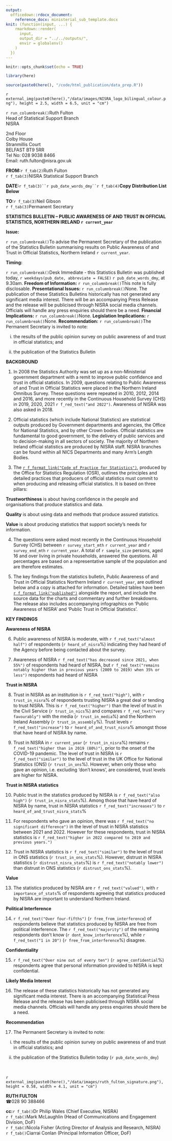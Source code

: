 ```yaml
---
output:
  officedown::rdocx_document:
    reference_docx: ministerial_sub_template.docx
knit: (function(input, ...) {
    rmarkdown::render(
      input,
      output_dir = "../../outputs/",
      envir = globalenv()
    )
  })
---
```


```r
knitr::opts_chunk$set(echo = TRUE)

library(here)

source(paste0(here(), "/code/html_publication/data_prep.R"))
```
:::{custom-style="size_9_bold"}
<!---BLOCK_MULTICOL_START--->
`r external_img(paste0(here(),"/data/images/NISRA_logo_bilingual_colour.png"), height = 2.5, width = 6.5, unit = "cm")`

`r run_columnbreak()`Ruth Fulton\
Head of Statistical Support Branch\
NISRA\
:::

:::{custom-style="size_9"}
2nd Floor \
Colby House \
Stranmillis Court \
BELFAST BT9 5RR \
Tel No:  028 9038 8466 \
Email:  ruth.fulton@nisra.gov.uk \
:::

<!---BLOCK_MULTICOL_STOP{widths: [4.5, 2.5], space: 0.2, sep: false}--->

**FROM:**`r f_tab(2)`Ruth Fulton\
`r f_tab(3)`NISRA Statistical Support Branch\

**DATE:**`r f_tab(3)``r pub_date_words_dmy``r f_tab(4)`**Copy Distribution List Below**\

**TO:**`r f_tab(3)`Neil Gibson\
`r f_tab(3)`Permanent Secretary\

**STATISTICS BULLETIN – PUBLIC AWARENESS OF AND TRUST IN OFFICIAL STATISTICS, NORTHERN IRELAND `r current_year`**\

<!---BLOCK_MULTICOL_START--->

**Issue:**

`r run_columnbreak()`To advise the Permanent Secretary of the publication of the Statistics Bulletin summarising results on Public Awareness of and Trust in Official Statistics, Northern Ireland `r current_year`.

<!---BLOCK_MULTICOL_STOP{widths: [2.5, 4.5], space: 0.2, sep: false}--->
<!---BLOCK_MULTICOL_START--->

**Timing:**

`r run_columnbreak()`Desk Immediate - this Statistics Bulletin was published today, `r weekdays(pub_date, abbreviate = FALSE)` `r pub_date_words_dmy`, at 9.30am.
<!---BLOCK_MULTICOL_STOP{widths: [2.5, 4.5], space: 0.2, sep: false}--->
<!---BLOCK_MULTICOL_START--->
**Freedom of Information:**
`r run_columnbreak()`This note is fully disclosable.
<!---BLOCK_MULTICOL_STOP{widths: [2.5, 4.5], space: 0.2, sep: false}--->
<!---BLOCK_MULTICOL_START--->
**Presentational Issues:**
`r run_columnbreak()`None.  The publication of these Statistics Bulletins historically has not generated any significant media interest. There will be an accompanying Press Release and the release will be publicised through NISRA social media channels. Officials will handle any press enquiries should there be a need.
<!---BLOCK_MULTICOL_STOP{widths: [2.5, 4.5], space: 0.2, sep: false}--->
<!---BLOCK_MULTICOL_START--->
**Financial Implications:**
`r run_columnbreak()`None.
<!---BLOCK_MULTICOL_STOP{widths: [2.5, 4.5], space: 0.2, sep: false}--->
<!---BLOCK_MULTICOL_START--->
**Legislation Implications:**
`r run_columnbreak()`None.
<!---BLOCK_MULTICOL_STOP{widths: [2.5, 4.5], space: 0.2, sep: false}--->
<!---BLOCK_MULTICOL_START--->
**Recommendation:**
`r run_columnbreak()`The Permanent Secretary is invited to note:\

i. the results of the public opinion survey on public awareness of and trust in official statistics; and\
  
ii. the publication of the Statistics Bulletin
<!---BLOCK_MULTICOL_STOP{widths: [2.5, 4.5], space: 0.2, sep: false}--->

**BACKGROUND**\

1.	In 2008 the Statistics Authority was set up as a non-Ministerial government department with a remit to improve public confidence and trust in official statistics. In 2009, questions relating to Public Awareness of and Trust in Official Statistics were placed in the Northern Ireland Omnibus Survey. These questions were repeated in 2010, 2012, 2014 and 2016, and more recently in the Continuous Household Survey (CHS) in 2019, 2020, 2021 `r f_red_text("and 2022")`. Awareness of NISRA was also asked in 2018.\

2.	Official statistics (which include National Statistics) are statistical outputs produced by Government departments and agencies, the Office for National Statistics, and by other Crown bodies.  Official statistics are fundamental to good government, to the delivery of public services and to decision-making in all sectors of society. The majority of Northern Ireland official statistics are produced by NISRA staff. NISRA branches can be found within all NICS Departments and many Arm’s Length Bodies.\

3.	The [`r f_format_link("Code of Practice for Statistics")`](https://code.statisticsauthority.gov.uk/the-code/), produced by the Office for Statistics Regulation (OSR), outlines the principles and detailed practices that producers of official statistics must commit to when producing and releasing official statistics. It is based on three pillars:

:::{custom-style="bullet_style"}
**Trustworthiness** is about having confidence in the people and organisations that produce statistics and data.
:::

:::{custom-style="bullet_style"}
**Quality** is about using data and methods that produce assured statistics.
:::

:::{custom-style="bullet_style"}
**Value** is about producing statistics that support society’s needs for information.\
:::
    
4.	The questions were asked most recently in the Continuous Household Survey (CHS) between `r survey_start_mth` `r current_year` and `r survey_end_mth` `r current_year`. A total of `r sample_size` persons, aged 16 and over living in private households, answered the questions. All percentages are based on a representative sample of the population and are therefore estimates.\

5.	The key findings from the statistics bulletin, Public Awareness of and Trust in Official Statistics Northern Ireland `r current_year`, are outlined below and a copy is attached for information. Detailed tables have been [`r f_format_link("published")`](https://www.nisra.gov.uk/publications/public-awareness-and-trust-official-statistics-`r current_year`) alongside the report, and include the source data for the charts and commentary and further breakdowns. The release also includes accompanying infographics on ‘Public Awareness of NISRA’ and ‘Public Trust in Official Statistics’.\

\newpage

**KEY FINDINGS**\

**Awareness of NISRA**\

6.	Public awareness of NISRA is moderate, with `r f_red_text("almost half")` of respondents (`r heard_of_nisra`%) indicating they had heard of the Agency before being contacted about the survey.\

7.	Awareness of NISRA `r f_red_text("has decreased since 2021, when 55%")` of respondents had heard of NISRA, but `r f_red_text("remains notably higher than in previous years (2009 to 2019) when 35% or less")` respondents had heard of NISRA\

**Trust in NISRA**\

8.	Trust in NISRA as an institution is `r f_red_text("high")`, with `r trust_in_nisra`% of respondents trusting NISRA a great deal or tending to trust NISRA. This is `r f_red_text("higher")` than the level of trust in the Civil Service (`r trust_in_nics`%) and compares `r f_red_text("very favourably")` with the media (`r trust_in_media`%) and the Northern Ireland Assembly (`r trust_in_assembly`%). Trust levels `r f_red_text("increase")` to `r heard_of_and_trust_nisra`% amongst those that have heard of NISRA by name.\

9.	Trust in NISRA in `r current_year` (`r trust_in_nisra`%) remains `r f_red_text("higher than in 2019 (80%)")`, prior to the onset of the COVID-19 pandemic. The level of trust in NISRA is `r f_red_text("similar")` to the level of trust in the UK Office for National Statistics (ONS) (`r trust_in_ons`%). However, when only those who gave an opinion, i.e. excluding ‘don’t knows’, are considered, trust levels are higher for NISRA.\

**Trust in NISRA statistics**\

10.	Public trust in the statistics produced by NISRA is `r f_red_text("also high")` (`r trust_in_nisra_stats`%). Among those that have heard of NISRA by name, trust in NISRA statistics `r f_red_text("increases")` to `r heard_of_and_trust_nisra_stats`%\

11.	For respondents who gave an opinion, there was `r f_red_text("no significant difference")` in the level of trust in NISRA statistics between 2021 and 2022. However for these respondents, trust in NISRA statistics is `r f_red_text("higher in 2022 compared to 2019 and previous years.")`\

12.	Trust in NISRA statistics is `r f_red_text("similar")` to the level of trust in ONS statistics (`r trust_in_ons_stats`%). However, distrust in NISRA statistics (`r distrust_nisra_stats`%) is `r f_red_text("notably lower")` than distrust in ONS statistics (`r distrust_ons_stats`%).\

**Value**\

13.	The statistics produced by NISRA are `r f_red_text("valued")`, with `r importance_of_stats`% of respondents agreeing that statistics produced by NISRA are important to understand Northern Ireland.\

\newpage

**Political Interference**\

14.	`r f_red_text("Over four-fifths")` (`r free_from_interference`) of respondents believe that statistics produced by NISRA are free from political interference. The `r f_red_text("majority")` of the remaining respondents don’t know (`r dont_know_interference`%), while `r f_red_text("1 in 20")` (`r free_from_interference`%) disagree.\

**Confidentiality**\

15.	`r f_red_text("Over nine out of every ten")` (`r agree_confidential`%) respondents agree that personal information provided to NISRA is kept confidential.\

**Likely Media Interest**\

16.	The release of these statistics historically has not generated any significant media interest. There is an accompanying Statistical Press Release and the release has been publicised through NISRA social media channels. Officials will handle any press enquiries should there be a need.\

**Recommendation**\

17.	The Permanent Secretary is invited to note: \

   i. the results of the public opinion survey on public awareness of and trust in official statistics; and\
  
   ii. the publication of the Statistics Bulletin today (`r pub_date_words_dmy`)\
\
\

`r external_img(paste0(here(),"/data/images/ruth_fulton_signature.png"), height = 0.58, width = 4.1, unit = "cm")`\

**RUTH FULTON**\
&#9742;028 90 388466\

**cc:**`r f_tab()`Dr Philip Wales (Chief Executive, NISRA)\
`r f_tab()`Mark McLaughlin (Head of Communications and Engagement Division, DoF)\
`r f_tab()`Nicola Fisher (Acting Director of Analysis and Research, NISRA)\
`r f_tab()`Ciarrai Conlan (Principal Information Officer, DoF)